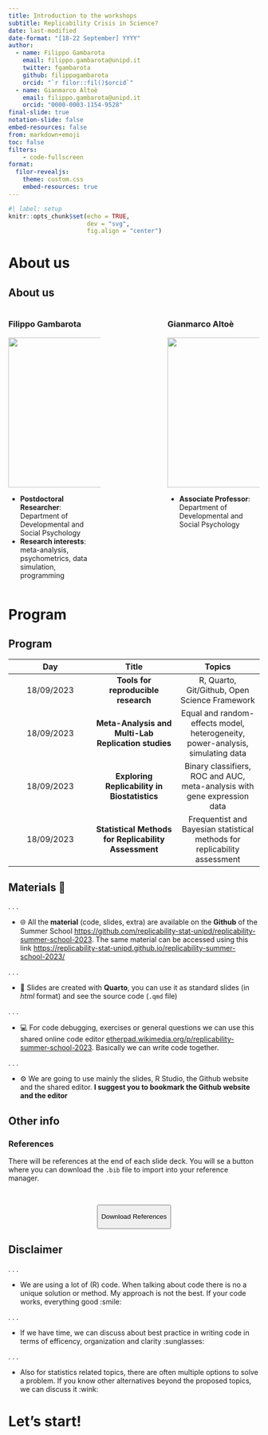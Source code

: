 ```yaml
---
title: Introduction to the workshops
subtitle: Replicability Crisis in Science?
date: last-modified
date-format: "[18-22 September] YYYY"
author:
  - name: Filippo Gambarota
    email: filippo.gambarota@unipd.it
    twitter: fgambarota
    github: filippogambarota
    orcid: "`r filor::fil()$orcid`"
  - name: Gianmarco Altoè
    email: filippo.gambarota@unipd.it
    orcid: "0000-0003-1154-9528"
final-slide: true
notation-slide: false
embed-resources: false
from: markdown+emoji
toc: false
filters: 
    - code-fullscreen
format:
  filor-revealjs:
    theme: custom.css
    embed-resources: true
---
```


```r
#| label: setup
knitr::opts_chunk$set(echo = TRUE,
                      dev = "svg",
                      fig.align = "center")
```

# About us {.about}

## About us {.about}

:::: {.columns}
::: {.column width='40%'}

### Filippo Gambarota

![](img/fg.jpg){width=300 fig-align="center"}

- [**Postdoctoral Researcher**]{.imp}: Department of Developmental and Social Psychology
- **Research interests**: meta-analysis, psychometrics, data simulation, programming

:::
::: {.column width='20%'}
:::
::: {.column width='40%'}

### Gianmarco Altoè

![](img/ga.png){width=300 fig-align="center"}

- [**Associate Professor**]{.imp}: Department of Developmental and Social Psychology

:::
::::

# Program {.section}

## Program

| Day | Title | Topics |
|:---:|:---:|:---:|
| 18/09/2023 | **Tools for reproducible research** | R, Quarto, Git/Github, Open Science Framework |
| 18/09/2023 | **Meta-Analysis and Multi-Lab Replication studies** | Equal and random-effects model, heterogeneity, power-analysis, simulating data |
| 18/09/2023 | **Exploring Replicability in Biostatistics** | Binary classifiers, ROC and AUC, meta-analysis with gene expression data |
| 18/09/2023 | **Statistical Methods for Replicability Assessment** | Frequentist and Bayesian statistical methods for replicability assessment |

## Materials 📘

. . .

- 🌐 All the **material** (code, slides, extra) are available on the **Github** of the Summer School [https://github.com/replicability-stat-unipd/replicability-summer-school-2023](https://github.com/replicability-stat-unipd/replicability-summer-school-2023). The same material can be accessed using this link [https://replicability-stat-unipd.github.io/replicability-summer-school-2023/](https://replicability-stat-unipd.github.io/replicability-summer-school-2023/)

. . .

- 📝 Slides are created with **Quarto**, you can use it as standard slides (in *html* format) and see the source code (`.qmd` file)

. . .

- 💻 For code debugging, exercises or general questions we can use this shared online code editor [etherpad.wikimedia.org/p/replicability-summer-school-2023](https://etherpad.wikimedia.org/p/replicability-summer-school-2023). Basically we can write code together.

. . .

- ⚙️ We are going to use mainly the slides, R Studio, the Github website and the shared editor. **I suggest you to bookmark the Github website and the editor**

## Other info

### References

There will be references at the end of each slide deck. You will se a button where you can download the `.bib` file to import into your reference manager.

</br>

<center>
<button class="button">
<p> Download References </p>
</button>
</center>

## Disclaimer

. . .

- We are using a lot of (R) code. When talking about code there is no a unique solution or method. My approach is not the best. If your code works, everything good :smile:

. . .

- If we have time, we can discuss about best practice in writing code in terms of efficency, organization and clarity :sunglasses:

. . .

- Also for statistics related topics, there are often multiple options to solve a problem. If you know other alternatives beyond the proposed topics, we can discuss it :wink:

# Let's start! {.section}